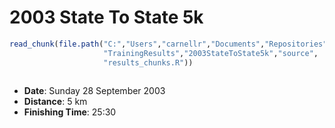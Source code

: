 2003 State To State 5k
========================================================

```r
read_chunk(file.path("C:","Users","carnellr","Documents","Repositories",
                     "TrainingResults","2003StateToState5k","source",
                     "results_chunks.R"))
```

```r
```

* **Date**: Sunday 28 September 2003
* **Distance**: 5 km
* **Finishing Time**: 25:30

```r
```
